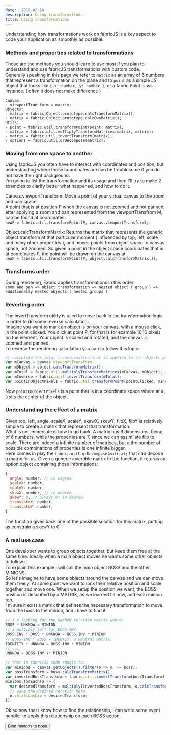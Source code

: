 ```yaml
---
date: '2018-02-10'
description: Using transformations
title: Using transformations
---
```


Understanding how transformations work on fabricJS is a key aspect to code your application as smoothly as possible.

### Methods and properties related to transformations

Those are the methods you should learn to use most if you plan to understand and use fabricJS transformations with custom code.  
Generally speaking in this page we refer to `matrix` as an array of 6 numbers that represent a transformation on the plane and to `point` as a simple JS object that looks like `{ x: number, y: number }`, or a fabric.Point class instance. ( often it does not make difference )

```
Canvas:
- viewportTransform = matrix;
Objects:
- matrix = fabric.Object.prototype.calcTransformMatrix();
- matrix = fabric.Object.prototype.calcOwnMatrix();
Utils:
- point = fabric.util.transformPoint(point, matrix);
- matrix = fabric.util.multiplyTransformMatrices(matrix, matrix);
- matrix = fabric.util.invertTransform(matrix);
- options = fabric.util.qrDecompose(matrix);
```

### Moving from one space to another

Using fabricJS you often have to interact with coordinates and position, but understanding where those coordinates are can be troublesome if you do not have the right background.  
I'm going to list the transformation and its usage and then I'll try to make 2 examples to clarify better what happened, and how to do it.

Canvas.viewportTransform: Move a point of your virtual canvas to the zoom and pan space.  
A point that is at position P when the canvas is not zoomed and not panned, after applying a zoom and pan represented from the viewportTransfrom M, can be found at coordinates:  
`newP = fabric.util.transformPoint(P, canvas.viewportTransform);`

Object.calcTransformMatrix: Returns the matrix that represents the generic object transform at that particular moment ( influenced by top, left, scale and many other properties ), and moves points from object space to canvas space, not zoomed. So given a point in the object space coordinates that is at coordinates P, the point will be drawn on the canvas at:  
`newP = fabric.util.transformPoint(P, object.calcTransformMatrix());`

### Transforms order

During rendering, Fabric applies transformations in this order:  
`zoom and pan => object transformation => nested object ( group ) => additionally nested objects ( nested groups )`

### Reverting order

The invertTransform utility is used to move back in the transformation logic in order to do some reverse calculation:  
Imagine you want to mark an object is on your canvas, with a mouse click, in the point clicked. You click at point P, for that is for example 10,10 pixels on the element. Your object is scaled and rotated, and the canvas is zoomed and panned.  
To reverse the rendering calculation you can to follow this logic:  

```js
// calculate the total transformation that is applied to the objects pixels:
var mCanvas = canvas.viewportTransform;
var mObject = object.calcTransformMatrix();
var mTotal = fabric.util.multiplyTransformMatrices(mCanvas, mObject); // inverting the order gives wrong result
var mInverse = fabric.util.invertTransform(mTotal);
var pointInObjectPixels = fabric.util.transformPoint(pointClicked, mInverse);
```

Now `pointInObjectPixels` is a point that is in a coordinate space where at `0, 0` sits the center of the object.

### Understanding the effect of a matrix

Given top, left, angle, scaleX, scaleY, skewX, skewY, flipX, flipY is relatively simple to create a matrix that represent that transformation.  
What is not immediate is how to go back. A matrix has 6 dimensions, being of 6 numbers, while the properties are 7, since we can assimilate flip to scale. There are indeed a infinite number of matrices, but a the number of possible combinations of properties is one infinite bigger.  
Here comes in play the `fabric.util.qrDecompose(matrix);` that can decode a matrix for us. Given a generic invertible matrix to the function, it returns an option object containing those informations:

```js
{
  angle: number, // in degree
  scaleX: number,
  scaleY: number,
  skewX: number, // in degree
  skewY: 0, // always 0! in degree.
  translateX: number,
  translateY: number,
}
```

The function gives back one of the possible solution for this matrix, putting as constrain a skewY to 0.

### A real use case

One developer wants to group objects together, but keep them free at the same time. Ideally when a main object moves he wants some other objects to follow it.  
To explain this example i will call the main object BOSS and the other MINIONS.  
So let's imagine to have some objects around the canvas and we can move them freely. At some point we want to lock their relative position and scale together and move one. When we setup the position we want, the BOSS position is described by a MATRIX, as we learned till now, and each minion too.  
I m sure it exist a matrix that defines the necessary transformation to move from the boss to the minion, and i have to find it.

```js
// i m looking for the UNKNOW relation matrix where:
BOSS * UNKNOW = MINION
// i multiply left for BOSS-INV
BOSS-INV * BOSS * UNKNOW = BOSS-INV * MINION
// BOSS-INV * BOSS = IDENTIY, a neutral matrix.
IDENTITY * UNKNOW = BOSS-INV * MINION
// so...
UNKNOW = BOSS-INV \* MINION

// that in fabricJS code equals to:
var minions = canvas.getObjects().filter(o => o !== boss);
var bossTransform = boss.calcTransformMatrix();
var invertedBossTransform = fabric.util.invertTransform(bossTransform);
minions.forEach(o => {
  var desiredTransform = multiply(invertedBossTransform, o.calcTransformMatrix());
  // save the desired relation here.
  o.relationship = desiredTransform;
});
```

Ok so now that i know how to find the relationship, i can write some event handler to apply this relationship on each BOSS action.

<Example1 client:idle />

<button id="bind">
Bind minions to boss
</button>